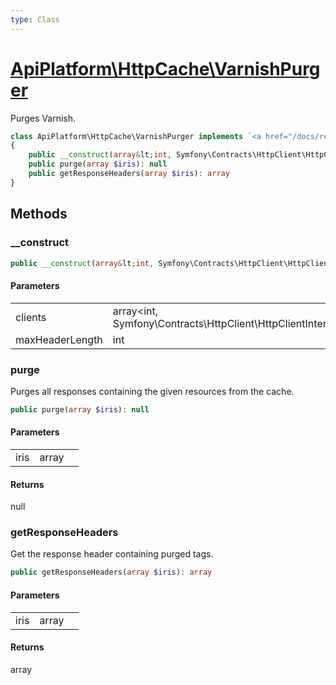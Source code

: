 ```yaml
---
type: Class
---
```


# [ApiPlatform\HttpCache\VarnishPurger](/docs/reference/HttpCache/VarnishPurger)

Purges Varnish.


```php
class ApiPlatform\HttpCache\VarnishPurger implements `<a href="/docs/reference/HttpCache/PurgerInterface">ApiPlatform\HttpCache\PurgerInterface</a>`
{
    public __construct(array&lt;int, Symfony\Contracts\HttpClient\HttpClientInterface&gt; $clients, int $maxHeaderLength)
    public purge(array $iris): null
    public getResponseHeaders(array $iris): array
}
```
## Methods

### __construct



```php
public __construct(array&lt;int, Symfony\Contracts\HttpClient\HttpClientInterface&gt; $clients, int $maxHeaderLength)
```

#### Parameters

<table><tbody>
<tr><td>clients</td><td>array&lt;int, Symfony\Contracts\HttpClient\HttpClientInterface&gt;</td><td></td></tr><tr><td>maxHeaderLength</td><td>int</td><td></td></tr>
</tbody>
</table>

### purge

Purges all responses containing the given resources from the cache.

```php
public purge(array $iris): null
```

#### Parameters

<table><tbody>
<tr><td>iris</td><td>array</td><td></td></tr>
</tbody>
</table>

#### Returns

null

### getResponseHeaders

Get the response header containing purged tags.

```php
public getResponseHeaders(array $iris): array
```

#### Parameters

<table><tbody>
<tr><td>iris</td><td>array</td><td></td></tr>
</tbody>
</table>

#### Returns

array
